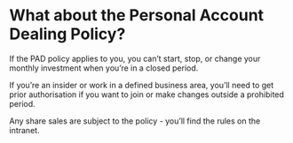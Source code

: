 # What about the Personal Account Dealing Policy?

If the PAD policy applies to you, you can’t start, stop, or change your monthly investment when you’re in a closed period.

If you’re an insider or work in a defined business area, you’ll need to get prior authorisation if you want to join or make changes outside a prohibited period.

Any share sales are subject to the policy - you’ll find the rules on the intranet.